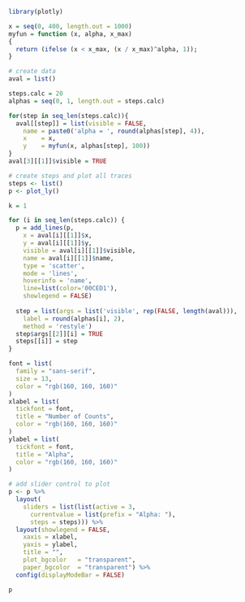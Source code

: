```r
library(plotly)

x = seq(0, 400, length.out = 1000)
myfun = function (x, alpha, x_max)
{
  return (ifelse (x < x_max, (x / x_max)^alpha, 1));
}

# create data
aval = list()

steps.calc = 20
alphas = seq(0, 1, length.out = steps.calc)

for(step in seq_len(steps.calc)){
  aval[[step]] = list(visible = FALSE,
    name = paste0('alpha = ', round(alphas[step], 4)),
    x    = x,
    y    = myfun(x, alphas[step], 100))
}
aval[3][[1]]$visible = TRUE

# create steps and plot all traces
steps <- list()
p <- plot_ly()

k = 1

for (i in seq_len(steps.calc)) {
  p = add_lines(p, 
    x = aval[i][[1]]$x,  
    y = aval[i][[1]]$y, 
    visible = aval[i][[1]]$visible, 
    name = aval[i][[1]]$name, 
    type = 'scatter', 
    mode = 'lines', 
    hoverinfo = 'name', 
    line=list(color='00CED1'), 
    showlegend = FALSE)
  
  step = list(args = list('visible', rep(FALSE, length(aval))),
    label = round(alphas[i], 2), 
    method = 'restyle')
  step$args[[2]][i] = TRUE  
  steps[[i]] = step
}  

font = list(
  family = "sans-serif",
  size = 13,
  color = "rgb(160, 160, 160)"
)
xlabel = list(
  tickfont = font,
  title = "Number of Counts",
  color = "rgb(160, 160, 160)"
)
ylabel = list(
  tickfont = font,
  title = "Alpha",
  color = "rgb(160, 160, 160)"
)

# add slider control to plot
p <- p %>%
  layout(
    sliders = list(list(active = 3,
      currentvalue = list(prefix = "Alpha: "),
      steps = steps))) %>%
  layout(showlegend = FALSE,
    xaxis = xlabel,
    yaxis = ylabel,
    title = "",
    plot_bgcolor   = "transparent",
    paper_bgcolor  = "transparent") %>%
  config(displayModeBar = FALSE)

p



```